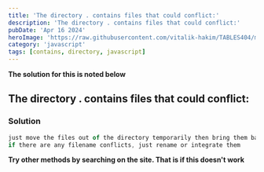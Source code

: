 ```yaml
---
title: 'The directory . contains files that could conflict:'
description: 'The directory . contains files that could conflict:'
pubDate: 'Apr 16 2024'
heroImage: 'https://raw.githubusercontent.com/vitalik-hakim/TABLES404/main/error_b/JavaScript.png'
category: 'javascript'
tags: [contains, directory, javascript]
---
```


**The solution for this is noted below**

## The directory . contains files that could conflict:

### Solution

```javascript
just move the files out of the directory temporarily then bring them back
if there are any filename conflicts, just rename or integrate them
```

**Try other methods by searching on the site. That is if this doesn't work**
